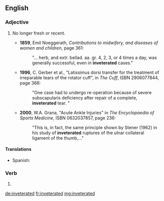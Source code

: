 ==English==

===Adjective===
{{en-adj|-}}

# {{context|medicine|of an injury or condition|lang=en}} No longer fresh or recent.
#* '''1859''', Emil Noeggerath, ''Contributions to midwifery, and diseases of women and children'', page 361:
#*: "... herb, and extr. bellad. aa. gr. 4, 2, 3, or 4 times a day, was generally successful, even in '''inveterated''' cases."
#* '''1996''', C. Gerber et al., "Latissimus dorsi transfer for the treatment of irreparable tears of the rotator cuff", in ''The Cuff'', ISBN 2906077844, page 366:
#*: "One case had to undergo re-operation because of severe subscapularis deficiency after repair of a complete, '''inveterated''' tear. "
#* '''2000''', W.A. Grana, "Acute Ankle Injuries" in ''The Encyclopaedia of Sports Medicine'', ISBN 0632037857, page 236:
#*: "This is, in fact, the same principle shown by Stener (1962) in his study of '''inveterated''' ruptures of the ulnar collateral ligament of the thumb,..."

====Translations====
{{trans-top|no longer fresh}}
* Spanish: {{t+|es|inveterado}}
{{trans-mid}}
{{trans-bottom}}

===Verb===
{{head|en|verb form}}

# {{en-past of|inveterate}}

[[de:inveterated]]
[[fr:inveterated]]
[[mg:inveterated]]